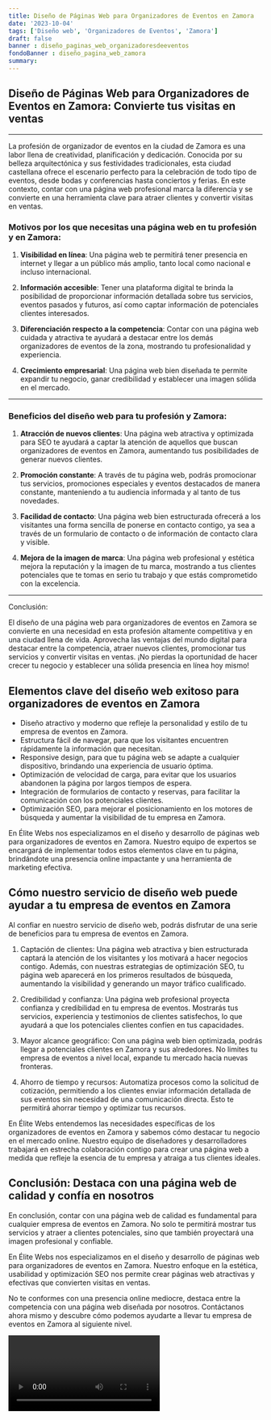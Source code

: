 ```yaml
---
title: Diseño de Páginas Web para Organizadores de Eventos en Zamora
date: '2023-10-04'
tags: ['Diseño web', 'Organizadores de Eventos', 'Zamora']
draft: false
banner : diseño_paginas_web_organizadoresdeeventos
fondoBanner : diseño_pagina_web_zamora
summary: 
---
```


## Diseño de Páginas Web para Organizadores de Eventos en Zamora: Convierte tus visitas en ventas

---

La profesión de organizador de eventos en la ciudad de Zamora es una labor llena de creatividad, planificación y dedicación. Conocida por su belleza arquitectónica y sus festividades tradicionales, esta ciudad castellana ofrece el escenario perfecto para la celebración de todo tipo de eventos, desde bodas y conferencias hasta conciertos y ferias. En este contexto, contar con una página web profesional marca la diferencia y se convierte en una herramienta clave para atraer clientes y convertir visitas en ventas.

### Motivos por los que necesitas una página web en tu profesión y en Zamora:

1. **Visibilidad en línea**: Una página web te permitirá tener presencia en internet y llegar a un público más amplio, tanto local como nacional e incluso internacional.

2. **Información accesible**: Tener una plataforma digital te brinda la posibilidad de proporcionar información detallada sobre tus servicios, eventos pasados y futuros, así como captar información de potenciales clientes interesados.

3. **Diferenciación respecto a la competencia**: Contar con una página web cuidada y atractiva te ayudará a destacar entre los demás organizadores de eventos de la zona, mostrando tu profesionalidad y experiencia.

4. **Crecimiento empresarial**: Una página web bien diseñada te permite expandir tu negocio, ganar credibilidad y establecer una imagen sólida en el mercado.

---

### Beneficios del diseño web para tu profesión y Zamora:

1. **Atracción de nuevos clientes**: Una página web atractiva y optimizada para SEO te ayudará a captar la atención de aquellos que buscan organizadores de eventos en Zamora, aumentando tus posibilidades de generar nuevos clientes.

2. **Promoción constante**: A través de tu página web, podrás promocionar tus servicios, promociones especiales y eventos destacados de manera constante, manteniendo a tu audiencia informada y al tanto de tus novedades.

3. **Facilidad de contacto**: Una página web bien estructurada ofrecerá a los visitantes una forma sencilla de ponerse en contacto contigo, ya sea a través de un formulario de contacto o de información de contacto clara y visible.

4. **Mejora de la imagen de marca**: Una página web profesional y estética mejora la reputación y la imagen de tu marca, mostrando a tus clientes potenciales que te tomas en serio tu trabajo y que estás comprometido con la excelencia.

---

Conclusión:

El diseño de una página web para organizadores de eventos en Zamora se convierte en una necesidad en esta profesión altamente competitiva y en una ciudad llena de vida. Aprovecha las ventajas del mundo digital para destacar entre la competencia, atraer nuevos clientes, promocionar tus servicios y convertir visitas en ventas. ¡No pierdas la oportunidad de hacer crecer tu negocio y establecer una sólida presencia en línea hoy mismo!

<GifSeo />

<Cta />

## Elementos clave del diseño web exitoso para organizadores de eventos en Zamora

- Diseño atractivo y moderno que refleje la personalidad y estilo de tu empresa de eventos en Zamora.
- Estructura fácil de navegar, para que los visitantes encuentren rápidamente la información que necesitan.
- Responsive design, para que tu página web se adapte a cualquier dispositivo, brindando una experiencia de usuario óptima.
- Optimización de velocidad de carga, para evitar que los usuarios abandonen la página por largos tiempos de espera.
- Integración de formularios de contacto y reservas, para facilitar la comunicación con los potenciales clientes.
- Optimización SEO, para mejorar el posicionamiento en los motores de búsqueda y aumentar la visibilidad de tu empresa en Zamora.

En Élite Webs nos especializamos en el diseño y desarrollo de páginas web para organizadores de eventos en Zamora. Nuestro equipo de expertos se encargará de implementar todos estos elementos clave en tu página, brindándote una presencia online impactante y una herramienta de marketing efectiva.

## Cómo nuestro servicio de diseño web puede ayudar a tu empresa de eventos en Zamora

Al confiar en nuestro servicio de diseño web, podrás disfrutar de una serie de beneficios para tu empresa de eventos en Zamora. 

1. Captación de clientes: Una página web atractiva y bien estructurada captará la atención de los visitantes y los motivará a hacer negocios contigo. Además, con nuestras estrategias de optimización SEO, tu página web aparecerá en los primeros resultados de búsqueda, aumentando la visibilidad y generando un mayor tráfico cualificado.

2. Credibilidad y confianza: Una página web profesional proyecta confianza y credibilidad en tu empresa de eventos. Mostrarás tus servicios, experiencia y testimonios de clientes satisfechos, lo que ayudará a que los potenciales clientes confíen en tus capacidades.

3. Mayor alcance geográfico: Con una página web bien optimizada, podrás llegar a potenciales clientes en Zamora y sus alrededores. No limites tu empresa de eventos a nivel local, expande tu mercado hacia nuevas fronteras.

4. Ahorro de tiempo y recursos: Automatiza procesos como la solicitud de cotización, permitiendo a los clientes enviar información detallada de sus eventos sin necesidad de una comunicación directa. Esto te permitirá ahorrar tiempo y optimizar tus recursos.

En Élite Webs entendemos las necesidades específicas de los organizadores de eventos en Zamora y sabemos cómo destacar tu negocio en el mercado online. Nuestro equipo de diseñadores y desarrolladores trabajará en estrecha colaboración contigo para crear una página web a medida que refleje la esencia de tu empresa y atraiga a tus clientes ideales.

## Conclusión: Destaca con una página web de calidad y confía en nosotros

En conclusión, contar con una página web de calidad es fundamental para cualquier empresa de eventos en Zamora. No solo te permitirá mostrar tus servicios y atraer a clientes potenciales, sino que también proyectará una imagen profesional y confiable.

En Élite Webs nos especializamos en el diseño y desarrollo de páginas web para organizadores de eventos en Zamora. Nuestro enfoque en la estética, usabilidad y optimización SEO nos permite crear páginas web atractivas y efectivas que convierten visitas en ventas.

No te conformes con una presencia online mediocre, destaca entre la competencia con una página web diseñada por nosotros. Contáctanos ahora mismo y descubre cómo podemos ayudarte a llevar tu empresa de eventos en Zamora al siguiente nivel.

<Video />

<CtaBot job='Organizadores de Eventos' city='Zamora'/>

<Gmaps query='Zamora+españa+maps' />